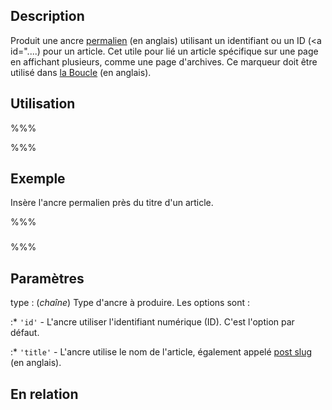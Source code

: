 {{French Header}}
== Description ==

Produit une ancre [[[[Glossary#Permalink|permalien]] (en anglais) utilisant un identifiant ou un ID (<a id="....) pour un article. Cet utile pour lié un article spécifique sur une page en affichant plusieurs, comme une page d'archives. Ce marqueur doit être utilisé dans [[The_Loop|la Boucle]] (en anglais).

== Utilisation ==

%%% <?php permalink_anchor('type'); ?> %%% 

== Exemple ==

Insère l'ancre permalien près du titre d'un article.

%%% <h3><?php permalink_anchor(); ?><?php the_title(); ?></h3> %%%

== Paramètres ==

; type : (''chaîne'') Type d'ancre à produire. Les options sont :
:* <tt>'id'</tt> - L'ancre utiliser l'identifiant numérique (ID). C'est l'option par défaut.
:* <tt>'title'</tt> - L'ancre utilise le nom de l'article, également appelé [[Glossary#Post Slug|post slug]] (en anglais).

== En relation ==

{{Permalien Marqueurs}}